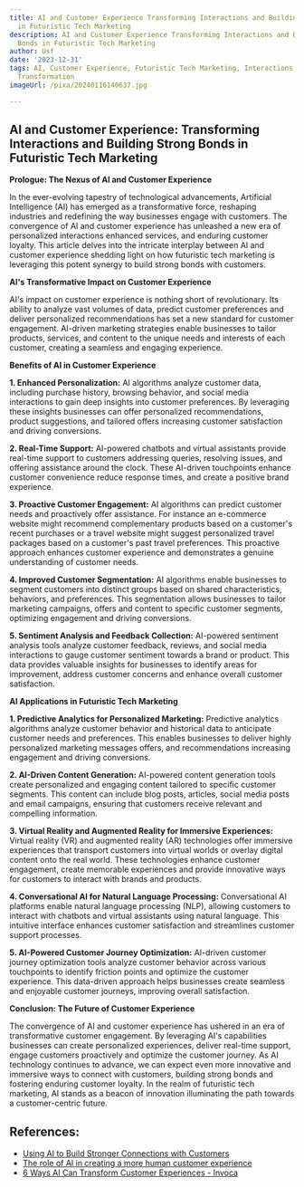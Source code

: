 ```yaml
---
title: AI and Customer Experience Transforming Interactions and Building Strong Bonds
  in Futuristic Tech Marketing
description: AI and Customer Experience Transforming Interactions and Building Strong
  Bonds in Futuristic Tech Marketing
author: Usf
date: '2023-12-31'
tags: AI, Customer Experience, Futuristic Tech Marketing, Interactions, Strong Bonds,
  Transformation
imageUrl: /pixa/20240116140637.jpg

---
```

## AI and Customer  Experience: Transforming Interactions and Building  Strong Bonds in Futuristic Tech Marketing

**Prologue: The Nexus of AI and Customer Experience**

In the ever-evolving tapestry of technological advancements, Artificial Intelligence (AI)  has emerged as a transformative force, reshaping industries and redefining  the way businesses engage with customers. The convergence of AI and customer experience has unleashed a new era of personalized  interactions enhanced services, and enduring customer loyalty. This article delves into the intricate interplay between AI and customer experience  shedding light on how futuristic tech marketing is leveraging this potent  synergy to build strong  bonds with customers.

**AI's Transformative Impact on  Customer Experience**

AI's impact on customer experience is nothing short of revolutionary. Its ability to analyze vast volumes of data,  predict customer preferences and  deliver personalized recommendations has set a new standard for customer  engagement. AI-driven marketing strategies enable businesses  to  tailor products, services, and content to the unique needs and interests of each customer, creating a seamless and engaging experience.

**Benefits of  AI in  Customer  Experience**

**1. Enhanced Personalization:** AI algorithms  analyze customer data, including purchase history, browsing behavior, and social  media interactions to gain deep insights  into customer preferences. By leveraging these insights businesses can offer personalized recommendations,  product suggestions,  and tailored offers increasing customer satisfaction  and driving conversions.

**2. Real-Time Support:** AI-powered chatbots and virtual assistants provide real-time support to customers addressing queries, resolving issues, and offering assistance around the clock. These AI-driven touchpoints enhance customer convenience reduce response times, and create a positive  brand experience.

**3. Proactive Customer Engagement:** AI algorithms can predict customer needs and proactively offer assistance. For instance an e-commerce website might recommend complementary products based on a  customer's recent purchases or a travel website might suggest personalized travel packages based on a customer's past travel preferences. This proactive approach enhances customer experience and demonstrates a genuine understanding of  customer needs.

**4.  Improved Customer Segmentation:** AI algorithms enable businesses to  segment customers into distinct groups based on shared  characteristics, behaviors,  and  preferences. This segmentation allows businesses to  tailor marketing campaigns, offers and content to specific customer segments, optimizing engagement and driving conversions.

**5. Sentiment  Analysis and Feedback Collection:** AI-powered sentiment analysis tools analyze customer feedback, reviews, and social media interactions to gauge customer sentiment towards a brand  or product. This data provides valuable insights  for businesses to identify  areas for improvement, address customer concerns  and enhance overall customer satisfaction.

**AI Applications in Futuristic Tech  Marketing**

**1. Predictive Analytics for Personalized  Marketing:** Predictive analytics  algorithms analyze customer behavior and historical  data to anticipate customer needs and preferences. This enables businesses to deliver  highly personalized marketing messages offers, and recommendations increasing  engagement and driving conversions.

**2. AI-Driven Content Generation:** AI-powered content generation tools create personalized and engaging content tailored to specific customer segments. This content can include blog posts, articles,  social  media posts and email campaigns, ensuring that customers receive relevant and compelling information.

**3. Virtual Reality and Augmented Reality for Immersive Experiences:** Virtual reality (VR) and augmented reality (AR)  technologies offer immersive  experiences that transport customers  into virtual worlds or overlay digital content onto the real  world.  These technologies  enhance customer engagement,  create memorable experiences and provide  innovative ways for customers  to interact with brands and products.

**4.  Conversational AI for Natural Language Processing:** Conversational AI platforms enable natural language processing (NLP), allowing customers to interact with chatbots and virtual assistants using natural language. This intuitive interface enhances customer satisfaction  and streamlines customer support processes.

**5. AI-Powered Customer Journey Optimization:** AI-driven customer  journey optimization tools analyze customer behavior across various touchpoints to identify friction points and  optimize  the customer  experience. This data-driven approach helps businesses create seamless and enjoyable customer journeys, improving overall satisfaction.

**Conclusion: The Future  of Customer  Experience**

The convergence of AI and customer experience has ushered in an era  of transformative customer engagement. By  leveraging AI's capabilities businesses can create personalized experiences, deliver real-time support, engage customers proactively and optimize the customer journey. As AI technology continues to advance, we can expect even more innovative and immersive ways to  connect with customers,  building strong bonds and fostering  enduring customer loyalty. In the  realm of futuristic tech marketing, AI stands as a beacon of innovation illuminating the path towards a customer-centric future.

## References:
- [Using AI to Build Stronger Connections with Customers](https://hbr.org/2023/08/using-ai-to-build-stronger-connections-with-customers)
- [The role of AI in creating a more human customer experience](https://sproutsocial.com/insights/ai-customer-experience/)
- [6 Ways AI Can Transform Customer Experiences - Invoca](https://www.invoca.com/blog/ai-deepens-customer-relationships)
